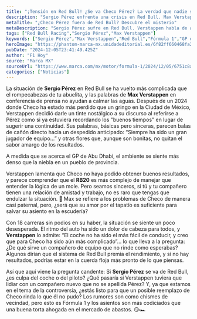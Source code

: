 ```yaml
---
title: "¡Tensión en Red Bull! ¿Se va Checo Pérez? La verdad que nadie sabe"
description: "Sergio Pérez enfrenta una crisis en Red Bull. Max Verstappen lanza mensajes crípticos que podrían sellar el destino del tapatío. ¿Qué futuro le espera?"
metaTitle: "¿Checo Pérez fuera de Red Bull? Descubre el misterio"
metaDescription: "Sergio Pérez sufre en Red Bull. Verstappen habla de amistad, pero ¿será suficiente para salvarlo? Descubre los secretos detrás de su futuro."
tags: ["Red Bull Racing","Sergio Pérez","Max Verstappen"]
keywords: ["Sergio Pérez","Max Verstappen","Red Bull","Fórmula 1","GP de Abu Dhabi"]
heroImage: "https://phantom-marca-mx.unidadeditorial.es/6f82ff660468fa2257aea28becc27fdf/resize/600/mx/assets/multimedia/imagenes/2024/12/05/17334129716851.jpg"
pubDate: "2024-12-05T23:41:49.425Z"
author: "F1 Hoy"
source: "Marca MX"
sourceUrl: "https://www.marca.com/mx/motor/formula-1/2024/12/05/6751c8ac268e3ea05d8b459a.html"
categories: ["Noticias"]
---
```

La situación de **Sergio Pérez** en Red Bull se ha vuelto más complicada que el rompecabezas de tu abuelita, y las palabras de **Max Verstappen** en conferencia de prensa no ayudan a calmar las aguas. Después de un 2024 donde Checo ha estado más perdido que un gringo en la Ciudad de México, Verstappen decidió darle un tinte nostálgico a su discurso al referirse a Pérez como si ya estuviera recordando los "buenos tiempos" en lugar de sugerir una continuidad. Sus palabras, básicas pero sinceras, parecen balas de cañón directo hacia un despedido anticipado: “Siempre ha sido un gran jugador de equipo…” y otras flores que, aunque son bonitas, no quitan el sabor amargo de los resultados.

A medida que se acerca el GP de Abu Dhabi, el ambiente se siente más denso que la niebla en un pueblo de provincia. 

Verstappen lamenta que Checo no haya podido obtener buenos resultados, y parece comprender que el **RB20** es más complejo de manejar que entender la lógica de un mole. Pero seamos sinceros, si tú y tu compañero tienen una relación de amistad y trabajo, no es raro que tengas que endulzar la situación. 🤔 Max se refiere a los problemas de Checo de manera casi paternal, pero, ¿será que su amor por el tapatío es suficiente para salvar su asiento en la escudería?

Con 18 carreras sin podios en su haber, la situación se siente un poco desesperada. El ritmo del auto ha sido un dolor de cabeza para todos, y **Verstappen** lo admite: “El coche no ha sido el más fácil de conducir, y creo que para Checo ha sido aún más complicado”... lo que lleva a la pregunta: ¿De qué sirve un compañero de equipo que no rinde como esperabas? Algunos dirían que el sistema de Red Bull premia el rendimiento, y si no hay resultados, podrías estar en la cuerda floja más pronto de lo que piensas.

Así que aquí viene la pregunta candente: Si **Sergio Pérez** se va de Red Bull, ¿es culpa del coche o del piloto? ¿Qué pasaría si Verstappen tuviera que lidiar con un compañero nuevo que no se apellida Pérez? Y, ya que estamos en el tema de la controversia, ¿estás listo para que un posible reemplazo de Checo rinda lo que él no pudo? Los rumores son como chismes de vecindad, pero esto es Fórmula 1 y los asientos son más codiciados que una buena torta ahogada en el mercado de abastos. 😏🏎️


